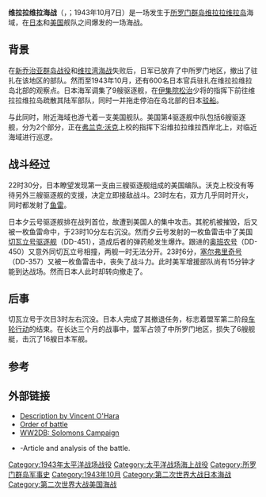 {{NoteTA
|1=zh-tw:新喬治亞; zh-cn:新乔治亚; zh-hk:新佐治亞
}}
{{coord|7|30|S|156|14|E|display=title}}
{{Infobox Military Conflict
|image=[[File:USS_Chevalier;0545103.jpg|300px]]
|caption=美国切瓦立号驱逐舰
|conflict=维拉拉维拉海战
|partof=[[太平洋战争|太平洋战争]]
|date=1943年10月7日
|place=[[维拉拉维拉岛|维拉拉维拉岛]]附近海域
|result=日军获胜
|combatant1={{Flag|USA|1912}}
|combatant2={{flag|Empire of Japan}}
|commander1=[[File:US_flag_48_stars.svg|22px]] [[弗兰克·沃克|弗兰克·沃克]]海军上校
|commander2=[[File:Merchant_flag_of_Japan_(1870).svg|22px]] [[伊集院松治|伊集院松治]]海军少将
|strength1=6艘[[驱逐舰|驱逐舰]]
|strength2=9艘[[驱逐舰|驱逐舰]]<br>20艘[[驳船|驳船]]<br>其它辅助舰只
|casualties1=1艘驱逐舰沉没<br>2艘驱逐舰重度损伤<br>64人阵亡<ref>Morison, ''Breaking the Bismarcks'', p. 251; [http://www.history.navy.mil/danfs/s9/selfridge-ii.htm DANFS: ''Selfridge''] {{Wayback|url=http://www.history.navy.mil/danfs/s9/selfridge-ii.htm |date=20130202043753 }}.  Fifty-one died on ''Chevalier'' and 13 on ''Selfridge''.</ref>
|casualties2=1艘驱逐舰沉没<br>138人阵亡<ref>Nevitt, ''Combinedfleet.com'', [http://www.combinedfleet.com/yugumo_t.htm ''Yugumo''].</ref>
}}
{{Campaignbox Solomons}}
{{Campaignbox 新佐治亞群島戰役}}

'''维拉拉维拉海战'''（{{lang-en|Battle of Vella Lavella}}，{{lang-ja|第二次ベララベラ海戦}}；1943年10月7日）是一场发生于[[所罗门群岛|所罗门群岛]][[维拉拉维拉岛|维拉拉维拉岛]]海域，在[[大日本帝国|日本]]和[[美国|美国]]舰队之间爆发的一场海战。

==背景==
在[[新乔治亚群岛战役|新乔治亚群岛战役]]和[[维拉湾海战|维拉湾海战]]失败后，日军已放弃了中所罗门地区，撤出了驻扎在该地区的部队。然而至1943年10月，还有600名日本官兵驻扎在维拉拉维拉岛北部的观察点。日本海军调集了9艘驱逐舰，在[[伊集院松治|伊集院松治]]少将的指挥下前往维拉拉维拉岛疏散其陆军部队，同时一并拖走停泊在岛北部的日本[[驳船|驳船]]。

与此同时，附近海域也游弋着一支美国舰队。美国第4驱逐舰中队包括6艘驱逐舰，分为2个部分，正在[[弗兰克·沃克|弗兰克·沃克]]上校的指挥下沿维拉拉维拉西岸北上，对临近海域进行巡逻。

==战斗经过==
22时30分，日本瞭望发现第一支由三艘驱逐舰组成的美国编队。沃克上校没有等待另外三艘驱逐舰的支援，决定立即接敌战斗。23时左右，双方几乎同时开火，同时都发射了[[鱼雷|鱼雷]]。

日本夕云号驱逐舰排在战列首位，故遭到美国人的集中攻击。其舵机被摧毁，后又被一枚鱼雷命中，于23时10分左右沉没。然而夕云号发射的一枚鱼雷击中了美国[[切瓦立号驱逐舰_(DD-451)|切瓦立号驱逐舰]]（DD-451），造成后者的弹药舱发生爆炸。跟进的[[奥班农号驱逐舰_(DD-450)|奥班农号]]（DD-450）又意外同切瓦立号相撞，两舰一时无法分开。23时6分，[[塞尔弗里奇号驱逐舰_(DD-357)|塞尔弗里奇号]]（DD-357）又被一枚鱼雷击中，丧失了战斗力。此时美军增援部队尚有15分钟才能到达战场。然而日本人此时却转向撤走了。

==后事==
切瓦立号于次日3时左右沉没。日本人完成了其撤退任务，标志着盟军第二阶段[[车轮行动|车轮行动]]的结束。在长达三个月的战事中，盟军占领了中所罗门地区，损失了6艘舰艇，击沉了16艘日本军舰。

==参考==
{{reflist}}

==外部链接==
{{Commons|Naval Battle of Vella Lavella}}
*[http://www.microworks.net/pacific/battles/vella_lavella.htm Description by Vincent O'Hara] {{Wayback|url=http://www.microworks.net/pacific/battles/vella_lavella.htm |date=20121222052804 }}
*[http://www.navweaps.com/index_oob/OOB_WWII_Pacific/OOB_WWII_Vella-lavella.htm Order of battle]
*[https://web.archive.org/web/20060323031827/http://www.ww2db.com/battle_spec.php?battle_id=8  WW2DB: Solomons Campaign]
*{{cite web
 | last = Parshall
 | first = Jon
 | coauthors = Bob Hackett, Sander Kingsepp, & Allyn Nevitt
 | year = 
 | url = http://www.combinedfleet.com/vlavella.htm
 | title = The Battle of Vella Lavella (Combinedfleet.com)
 | work =
 | accessdate = 2006-06-14
}}-Article and analysis of the battle.

[[Category:1943年太平洋战场战役|Category:1943年太平洋战场战役]]
[[Category:太平洋战场海上战役|Category:太平洋战场海上战役]]
[[Category:所罗门群岛军事史|Category:所罗门群岛军事史]]
[[Category:1943年10月|Category:1943年10月]]
[[Category:第二次世界大战日本海战|Category:第二次世界大战日本海战]]
[[Category:第二次世界大战美国海战|Category:第二次世界大战美国海战]]